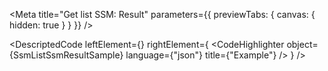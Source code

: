
<Meta title="Get list SSM: Result" parameters={{ previewTabs: { canvas: { hidden: true } } }} />

<DescriptedCode
  leftElement={<SsmListSsmResultDesc />}
  rightElement={
    <CodeHighlighter
      object={SsmListSsmResultSample}
      language={"json"}
      title={"Example"}
    />
  }
/>
